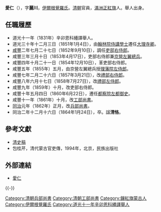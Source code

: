 {{Manchu name|[[伊尔根觉罗氏|伊尔根觉罗]]}}
{{otheruses|subject=清朝道光年間滿洲正紅旗翰林|other=其他同名人物|愛仁}}
'''愛仁'''（{{bd|？||1864年|1月24日|catIdx=A}}），字'''麗川'''，[[伊爾根覺羅氏|伊爾根覺羅氏]]。[[清朝|清朝]]官員，[[滿洲|滿洲]][[正紅旗|正紅旗]]人。舉人出身。

==任職履歷==
*道光十一年（1831年）辛卯恩科繙譯舉人。
*道光三十年十二月三日（1851年1月4日），由[[翰林院|翰林院]][[侍講學士|侍講學士]]遷任[[大理寺卿|大理寺卿]]。
*[[咸豐|咸豐]]二年七月二十七日（1852年9月10日），調任[[吏部|吏部]][[右侍郎|右侍郎]]。
*咸豐三年三月十日（1853年4月17日），吏部右侍郎兼[[京營左翼|京營左翼]][[總兵|總兵]]。
*咸豐四年十月二十一日（1854年12月10日），革吏部右侍郎。
*咸豐五年（1855年）五月，由京營左翼總兵授[[理藩院|理藩院]][[左侍郎|左侍郎]]。
*咸豐七年二月二十六日（1857年3月21日），改[[禮部|禮部]][[右侍郎|右侍郎]]。
*咸豐八年六月十七日（1858年7月27日），改[[禮部|禮部]][[左侍郎|左侍郎]]。
*咸豐九年（1859年）十月，改吏部右侍郎。
*咸豐十年五月四日（1860年6月22日），遷任[[都察院|都察院]][[左都御史|左都御史]]。
*咸豐十一年（1861年）十月，改[[工部尚書|工部尚書]]。
*[[同治|同治]]元年（1862年）正月，改[[兵部尚書|兵部尚書]]。
*同治二年十二月十六日（1864年1月24日），卒。諡'''清恪'''。

==參考文獻==
*[[清史稿|清史稿]]
*包桂芹，清代蒙古官吏傳，1994年，北京，民族出版社

==外部連結==
*[http://npmhost.npm.gov.tw/ttscgi2/ttsquery?0:0:npmauac:TM%3D%B7R%A4%AF 愛仁] {{Wayback|url=http://npmhost.npm.gov.tw/ttscgi2/ttsquery?0:0:npmauac:TM%3D%B7R%A4%AF |date=20190630135334 }}

{{-}}
{{start box}}
{{s-off}}
{{succession box|[[瑞常|瑞常]]|[[倭仁|倭仁]]|[[清朝工部尚書列表|清朝工部滿尚書]]|<small>咸豐十一年十月丙辰 - 同治元年正月己亥</small><br /><small>1861年11月3日 - 1862年2月14日</small>}}
{{succession box|[[麟魁|麟魁]]|[[宗室載齡|宗室載齡]]|[[清朝兵部尚書列表|清朝兵部滿尚書]]|<small>同治元年正月己亥 - 同治二年十二月戊子</small><br /><small>1862年2月14日 - 1864年1月24日</small>}}
{{end box}}
{{特授改補館職翰林}}
{{DEFAULTSORT:Ai愛}}
[[Category:清朝兵部尚書|Category:清朝兵部尚書]]
[[Category:清朝工部尚書|Category:清朝工部尚書]]
[[Category:鑲紅旗蒙古人|Category:鑲紅旗蒙古人]]
[[Category:伊爾根覺羅氏|Category:伊爾根覺羅氏]]
[[Category:道光十一年辛卯恩科繙譯舉人|Category:道光十一年辛卯恩科繙譯舉人]]